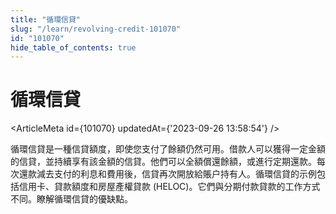 ```yaml
---
title: "循環信貸"
slug: "/learn/revolving-credit-101070"
id: "101070"
hide_table_of_contents: true
---
```



# 循環信貸

<ArticleMeta id={101070} updatedAt={'2023-09-26 13:58:54'} />
<div className='border-solid border-b border-t-0 my-4 border-[var(--ifm-color-gray-300)]' />

循環信貸是一種信貸額度，即使您支付了餘額仍然可用。借款人可以獲得一定金額的信貸，並持續享有該金額的信貸。他們可以全額償還餘額，或進行定期還款。每次還款減去支付的利息和費用後，信貸再次開放給賬户持有人。循環信貸的示例包括信用卡、貸款額度和房屋產權貸款 (HELOC)。它們與分期付款貸款的工作方式不同。瞭解循環信貸的優缺點。
